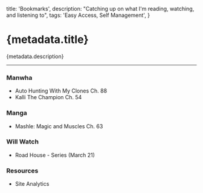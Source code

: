 
  title: 'Bookmarks',
  description: "Catching up on what I'm reading, watching, and listening to",
  tags: 'Easy Access, Self Management',
}

# {metadata.title}

{metadata.description}

---

### Manwha

- <MdxLink href="https://manhuaus.com/manga/auto-hunting-with-my-clones">
    Auto Hunting With My Clones Ch. 88
  </MdxLink>
- <MdxLink href="https://manhuaus.com/manga/kalli-the-champion">
    Kalli The Champion Ch. 54
  </MdxLink>

### Manga

- <MdxLink href="https://mashle-manga.online">
    Mashle: Magic and Muscles Ch. 63
  </MdxLink>

### Will Watch

- <MdxLink href="https://www.youtube.com/watch?v=Y0ZsLudtfjI">
    Road House - Series (March 21)
  </MdxLink>

### Resources

- <MdxLink href="https://umami-rdt-li.vercel.app/share/3Aiazf1XBMaxwW30">
    Site Analytics
  </MdxLink>
